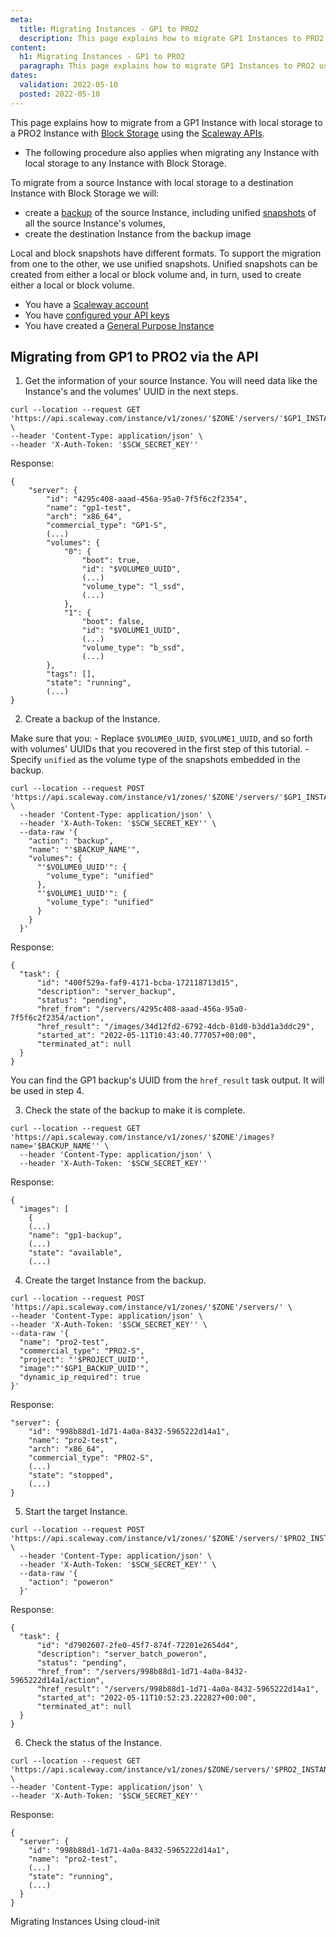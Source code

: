 ```yaml
---
meta:
  title: Migrating Instances - GP1 to PRO2
  description: This page explains how to migrate GP1 Instances to PRO2 using the Scaleway API
content:
  h1: Migrating Instances - GP1 to PRO2
  paragraph: This page explains how to migrate GP1 Instances to PRO2 using the Scaleway API
dates:
  validation: 2022-05-10
  posted: 2022-05-10
---
```


This page explains how to migrate from a GP1 Instance with local storage to a PRO2 Instance with [Block Storage](/compute/instances/concepts/#block-volumes) using the [Scaleway APIs](https://developers.scaleway.com/en/). 


<Message type="note">

  - The following procedure also applies when migrating any Instance with local storage to any Instance with Block Storage.

</Message>

To migrate from a source Instance with local storage to a destination Instance with Block Storage we will:

  - create a [backup](/compute/instances/concepts/#backup) of the source Instance, including unified [snapshots](/compute/instances/concepts/#snapshot) of all the source Instance's volumes,
  - create the destination Instance from the backup image

Local and block snapshots have different formats. To support the migration from one to the other, we use unified snapshots. Unified snapshots can be created from either a local or block volume and, in turn, used to create either a local or block volume.

<Message type="requirement">

  - You have a [Scaleway account](/console/my-account/how-to/create-an-account/)   
  - You have [configured your API keys](/console/my-project/how-to/generate-api-key/)
  - You have created a [General Purpose Instance](/compute/instances/concepts/#general-purpose-instance)

</Message>

## Migrating from GP1 to PRO2 via the API

1. Get the information of your source Instance. You will need data like the Instance's and the volumes' UUID in the next steps.

  ```
  curl --location --request GET 'https://api.scaleway.com/instance/v1/zones/'$ZONE'/servers/'$GP1_INSTANCE_UUID'' \
  --header 'Content-Type: application/json' \
  --header 'X-Auth-Token: '$SCW_SECRET_KEY''
  ```
  Response:
  ```
  {
      "server": {
          "id": "4295c408-aaad-456a-95a0-7f5f6c2f2354",
          "name": "gp1-test",
          "arch": "x86_64",
          "commercial_type": "GP1-S",
          (...)
          "volumes": {
              "0": {
                  "boot": true,
                  "id": "$VOLUME0_UUID",
                  (...)
                  "volume_type": "l_ssd",
                  (...)
              },
              "1": {
                  "boot": false,
                  "id": "$VOLUME1_UUID",
                  (...)
                  "volume_type": "b_ssd",
                  (...)
          },
          "tags": [],
          "state": "running",
          (...)
  }
  ```

2. Create a backup of the Instance.
  
  Make sure that you:
    - Replace `$VOLUME0_UUID`, `$VOLUME1_UUID`, and so forth with volumes' UUIDs that you recovered in the first step of this tutorial. 
    - Specify `unified` as the volume type of the snapshots embedded in the backup. 

  ```
  curl --location --request POST 'https://api.scaleway.com/instance/v1/zones/'$ZONE'/servers/'$GP1_INSTANCE_UUID'/action/' \
    --header 'Content-Type: application/json' \
    --header 'X-Auth-Token: '$SCW_SECRET_KEY'' \
    --data-raw '{
      "action": "backup",
      "name": "'$BACKUP_NAME'",
      "volumes": {
        "'$VOLUME0_UUID'": {
          "volume_type": "unified"
        },
        "'$VOLUME1_UUID'": {
          "volume_type": "unified"
        }
      }
    }'
  ```
  Response:
  ```
  {
    "task": {
        "id": "400f529a-faf9-4171-bcba-172118713d15",
        "description": "server_backup",
        "status": "pending",
        "href_from": "/servers/4295c408-aaad-456a-95a0-7f5f6c2f2354/action",
        "href_result": "/images/34d12fd2-6792-4dcb-81d0-b3dd1a3ddc29",
        "started_at": "2022-05-11T10:43:40.777057+00:00",
        "terminated_at": null
    }
  }
  ```

  <Message type="note">

  You can find the GP1 backup's UUID from the `href_result` task output. It will be used in step 4.

  </Message>

3. Check the state of the backup to make it is complete.

  ```
  curl --location --request GET 'https://api.scaleway.com/instance/v1/zones/'$ZONE'/images?name='$BACKUP_NAME'' \
    --header 'Content-Type: application/json' \
    --header 'X-Auth-Token: '$SCW_SECRET_KEY''
  ```
  Response:
  ```
  {
    "images": [
      {
      (...)
      "name": "gp1-backup",
      (...)
      "state": "available",
      (...)
  ```

4. Create the target Instance from the backup. 

  ```
  curl --location --request POST 'https://api.scaleway.com/instance/v1/zones/'$ZONE'/servers/' \
  --header 'Content-Type: application/json' \
  --header 'X-Auth-Token: '$SCW_SECRET_KEY'' \
  --data-raw '{
    "name": "pro2-test",
    "commercial_type": "PRO2-S",
    "project": "'$PROJECT_UUID'",
    "image":"'$GP1_BACKUP_UUID'",
    "dynamic_ip_required": true
  }'
  ```
  Response:
  ```
  "server": {
      "id": "998b88d1-1d71-4a0a-8432-5965222d14a1",
      "name": "pro2-test",
      "arch": "x86_64",
      "commercial_type": "PRO2-S",
      (...)
      "state": "stopped",
      (...)
  }
   ```

5. Start the target Instance.

  ```
  curl --location --request POST 'https://api.scaleway.com/instance/v1/zones/'$ZONE'/servers/'$PRO2_INSTANCE_UUID'/action/' \
    --header 'Content-Type: application/json' \
    --header 'X-Auth-Token: '$SCW_SECRET_KEY'' \
    --data-raw '{
      "action": "poweron"
    }'
  ```
  Response:
  ```
  {
    "task": {
        "id": "d7902607-2fe0-45f7-874f-72201e2654d4",
        "description": "server_batch_poweron",
        "status": "pending",
        "href_from": "/servers/998b88d1-1d71-4a0a-8432-5965222d14a1/action",
        "href_result": "/servers/998b88d1-1d71-4a0a-8432-5965222d14a1",
        "started_at": "2022-05-11T10:52:23.222827+00:00",
        "terminated_at": null
    }
  }
  ```
6. Check the status of the Instance. 
  ```
  curl --location --request GET 'https://api.scaleway.com/instance/v1/zones/$ZONE/servers/'$PRO2_INSTANCE_UUID'' \
  --header 'Content-Type: application/json' \
  --header 'X-Auth-Token: '$SCW_SECRET_KEY''
  ```
  Response:
  ```
  {
    "server": {
      "id": "998b88d1-1d71-4a0a-8432-5965222d14a1",
      "name": "pro2-test",
      (...)
      "state": "running",
      (...)
    }
  }
  ```

<Navigation>
  <PreviousButton to="/compute/instances/api-cli/migrating-instances/">Migrating Instances</PreviousButton>
  <NextButton to="/compute/instances/api-cli/using-cloud-init/">Using cloud-init</NextButton>
</Navigation>
